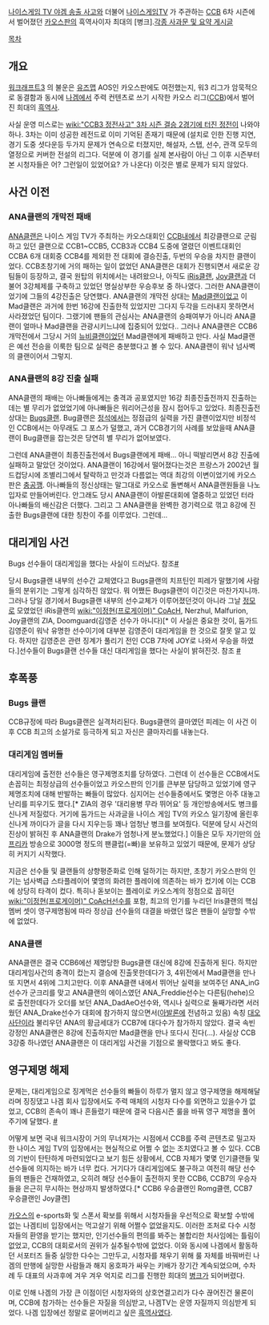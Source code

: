 [[나이스게임 TV 야겜 송출 사고]]와 더불어 [[나이스게임TV]] 가 주관하는 [[CCB]] 6차 시즌에서 벌어졌던 [[카오스]]판의 흑역사이자 최대의 [병크].[http://cafe987.daum.net/_c21_/bbs_search_read?grpid=1Fngh&fldid=PhR5&contentval=0000Kzzzzzzzzzzzzzzzzzzzzzzzzz&nenc=&fenc=&q=&nil_profile=cafetop&nil_menu=sch_updw 각종 사과문 및 요약 게시글]

[[목차]]
== 개요 ==
[[워크래프트3]] 의 불운은 [[유즈맵]] AOS인 카오스판에도 여전했는지, 워3 리그가 암묵적으로 동결함과 동시에 [[나겜]]에서 주력 컨텐츠로 쓰기 시작한 카오스 리그([[CCB]])에서 벌어진 희대의 [[흑역사]].

사실 운영 미스로는 [[wiki:"CCB3 정전사고" 3차 시즌 결승 2경기에 터진 정전]]이 나와야하나. 3차는 이미 성공한 레전드로 이미 기억된 존재기 때문에 (설치로 인한 진행 지연, 경기 도중 셧다운등 두가지 문제가 연속으로 터졌지만, 해설자, 스탭, 선수, 관객 모두의 열정으로 커버한 전설의 리그다. 덕분에 이 경기를 실제 본사람이 아닌 그 이후 시즌부터 본 시청자들은 어? 그런일이 있었어요? 가 나온다) 이것은 별로 문제가 되지 않았다.

== 사건 이전 ==
=== ANA클랜의 개막전 패배 ===
[[ANA클랜]]은 나이스 게임 TV가 주최하는 카오스대회인 [[CCB]]내에서 최강클랜으로 군림하고 있던 클랜으로 CCB1~CCB5, CCB3과 CCB4 도중에 열렸던 이벤트대회인 CCBA 6개 대회중 CCB4를 제외한 전 대회에 결승진출, 두번의 우승을 차지한 클랜이었다. CCB초창기에 거의 패하는 일이 없었던 ANA클랜은 대회가 진행되면서 새로운 강팀들이 등장하고, 결국 원탑의 위치에서는 내려왔으나, 아직도 [[iRis클랜]], [[Joy클랜]]과 더불어 3강체제를 구축하고 있었던 명실상부한 우승후보 중 하나였다. 그러한 ANA클랜이었기에 그들의 4강진출은 당연했다. ANA클랜의 개막전 상대는 [[Mad클랜]]이었고 이 Mad클랜은 과거에 한번 16강에 진출한적 있었지만 그다지 두각을 드러내지 못하면서 사라졌었던 팀이다. 그랬기에 팬들의 관심사는 ANA클랜의 승패여부가 아니라 ANA클랜이 얼마나 Mad클랜을 관광시키느냐에 집중되어 있었다.. 그러나 ANA클랜은 CCB6개막전에서 그당시 거의 [[뉴비]]클랜이었던 Mad클랜에게 패배하고 만다. 사실 Mad클랜은 예선 전승을 이룩한 팀으로 실력은 충분했다고 볼 수 있다. ANA클랜이 워낙 넘사벽의 클랜이어서 그렇지.

=== ANA클랜의 8강 진출 실패 ===
ANA클랜의 패배는 아나빠들에게는 충격과 공포였지만 16강 최종진출전까지 진출하는데는 별 무리가 없었었기에 아나빠들은 워리어근성을 잠시 접어두고 있었다. 최종진출전 상대는 [[Bugs클랜]]. Bug클랜은 [[정석]]에서는 정점급의 실력을 가진 클랜이었지만 비정석인 CCB에서는 아무래도 그 포스가 덜했고, 과거 CCB경기의 사례를 보았을때 ANA클랜이 Bug클랜을 잡는것은 당연히 별 무리가 없어보였다. 

그런데 ANA클랜이 최종진출전에서 Bugs클랜에게 패배... 아니 떡발리면서 8강 진출에 실패하고 말았던 것이었다. ANA클랜이 16강에서 떨어졌다는것은 프랑스가 2002년 월드컵당시에 조별리그에서 탈락하고 만것과 다름없는 역대 최강의 이변이었기에 카오스판은 [[충공깽]]. 아나빠들의 정신상태는 말그대로 카오스로 돌변해서 ANA클랜원들을 나노입자로 만들어버린다. 안그래도 당시 ANA클랜이 아발론대회에 열중하고 있었던 터라 아나빠들의 배신감은 더했다. 그리고 그 ANA클랜을 완벽한 경기력으로 꺾고 8강에 진출한 Bugs클랜에 대한 칭찬이 주를 이루었다. 그런데...

== 대리게임 사건 ==
Bugs 선수들이 대리게임을 했다는 사실이 드러났다. 참조[http://nicegametv.ongamenet.com/bbs/view.php?id=ngtv_chaos_ccbnotice&page=1&sn1=&divpage=1&sn=off&ss=on&sc=on&keyword=대리&select_arrange=headnum&no=177 #]

당시 Bugs클랜 내부의 선수간 교체였다고 Bugs클랜의 치프틴인 피레가 말했기에 사람들의 분위기는 그렇게 심각하진 않았다. 뭐 어쨌든 Bugs클랜이 이긴것은 마찬가지니까. 그러나 당일 경기에서 Bugs클랜 내부의 선수교체가 이루어졌던것이 아니라 그날 [[정모]]로 모였었던 iRis클랜의 [[wiki:"이정현(프로게이머)" CoAcH]], Nerzhul, Malfurion, Joy클랜의 ZIA, Doomguard(김영준 선수가 아니다)[* 이 사실은 중요한 것이, 둠가드 김영준이 워낙 유명한 선수이기에 대부분 김영준이 대리게임을 한 것으로 잘못 알고 있다. 하지만 김영준은 관련 징계가 풀리기 전인 CCB 7차에 JOY로 나와서 우승을 하였다.]선수들이 Bugs클랜 선수들 대신 대리게임을 했다는 사실이 밝혀진것. 참조 [http://nicegametv.ongamenet.com/bbs/view.php?id=ngtv_chaos_ccbnotice&page=1&sn1=&divpage=1&sn=off&ss=on&sc=on&keyword=대리&select_arrange=headnum&no=178 #]

== 후폭풍 ==
=== Bugs 클랜 ===
CCB규정에 따라 Bugs클랜은 실격처리된다. Bugs클랜의 클마였던 피레는 이 사건 이후 CCB 최고의 소설가로 등극하게 되고 자신은 클마자리를 내놓는다.

=== 대리게임 멤버들 ===
대리게임에 출전한 선수들은 영구제명조치를 당하였다. 그런데 이 선수들은 CCB에서도 손꼽히는 최정상급의 선수들이었고 카오스판의 인기를 큰부분 담당하고 있었기에 영구제명조치에 대해 반발하는 빠들이 많았다. 심지어는 선수들중에서도 몇명은 아주 대놓고 난리를 피우기도 했다.[* ZIA의 경우 '대리용병 무라 뛰어요' 등 개인방송에서도 병크를 신나게 저질렀다. 거기에 둠가드는 사과글을 나이스 게임 TV의 카오스 일기장에 올린후 신나게 까이다가 글을 다시 지우는등 꽤나 엄청난 병크를 보여줬다. 덕분에 당시 사건의 진상이 밝혀진 후 ANA클랜의 Drake가 엄청나게 분노했었다.] 이들은 모두 자기만의 [[아프리카]] 방송으로 3000명 정도의 팬클럽(=빠)을 보유하고 있었기 때문에, 문제가 상당히 커지기 시작했다.

지금은 선수들 및 클랜들의 상향평준화로 인해 덜하기는 하지만, 초창기 카오스판의 인기는 넘사벽급 스타플레이어 몇명의 화려한 플레이에 의존하는 바가 컸기에 이는 CCB에 상당히 타격이 컸다. 특히나 돋보이는 플레이로 카오스계의 정점으로 꼽히던 [[wiki:"이정현(프로게이머)" CoAcH]]선수를 포함, 최고의 인기를 누리던 Iris클랜의 핵심멤버 셋이 영구제명됨에 따라 정상급 선수들의 대결을 바랬던 많은 팬들이 실망할 수밖에 없었다. 

=== ANA클랜 ===
ANA클랜은 결국 CCB6에선 제명당한 Bugs클랜 대신에 8강에 진출하게 된다. 하지만 대리게임사건의 충격이 컸는지 결승에 진출못한데다가 3, 4위전에서 Mad클랜을 만나 또 지면서 4위에 그치고만다. 이후 ANA클랜 내에서 뛰어난 실력을 보여주던 ANA_inG선수가 군크리를 맞고 ANA클랜의 에이스였던 ANA_Freddie선수는 다른팀(hehe)으로 출전한데다가 오더를 보던 ANA_DadAeO선수와, 역시나 실력으로 둘째가라면 서러웠던 ANA_Drake선수가 대회에 참가하지 않으면서([[아발론]]에 전념하고 있음) 속칭 [[대오사단]]이라 불리우던 ANA의 황금세대가 CCB7에 대다수가 참가하지 않았다. 결국 속빈 강정인 ANA클랜은 8강에 진출하지만 Mad클랜을 만나 또다시 진다(...). 사실상 CCB 3강중 하나였던 ANA클랜은 이 대리게임 사건을 기점으로 몰락했다고 봐도 좋다. 

== 영구제명 해제 ==
문제는, 대리게임으로 징계먹은 선수들의 빠들이 하루가 멀지 않고 영구제명을 해제해달라며 징징댔고 나겜 회사 입장에서도 주력 매체의 시청자 다수를 외면하고 있을수가 없었고, CCB의 존속이 꽤나 흔들렸기 때문에 결국 다음시즌 룰을 바꿔 영구 제명을 풀어주기에 달했다. [http://nicegametv.ongamenet.com/bbs/view.php?id=ngtv_chaos_ccbnotice&page=10&sn1=&divpage=1&sn=off&ss=on&sc=on&select_arrange=headnum&no=249 #]

어떻게 보면 국내 워크시장이 거의 무너져가는 시점에서 CCB를 주력 콘텐츠로 밀고자 한 나이스 게임 TV의 입장에서는 현실적으로 어쩔 수 없는 조치였다고 볼 수 있다. CCB의 기반이 탄탄하게 마련되었다고 보기 힘든 상황에서, CCB 자체가 몇몇 인기클랜들 및 선수들에 의지하는 바가 너무 컸다. 거기다가 대리게임에도 불구하고 여전히 해당 선수들의 팬들은 건재하였고, 오히려 해당 선수들이 출전하지 못한 CCB6, CCB7의 우승자들을 은근히 무시하는 현상까지 발생하였다.[* CCB6 우승클랜인 Romg클랜, CCB7 우승클랜인 Joy클랜] 

[[카오스]]의 e-sports화 및 스폰서 확보를 위해서 시청자들을 우선적으로 확보할 수밖에 없는 나겜티비 입장에서는 먹고살기 위해 어쩔수 없었을지도. 이러한 조처로 다수 시청자들의 환영을 받기는 했지만, 인기선수들의 편의를 봐주는 불합리한 처사임에는 틀림이 없었고, CCB의 대회로서의 권위가 실추될수밖에 없었다. 이와 동시에 나겜에서 활동하던 서포터즈 들중 실망한 다수는 그만두고, 시청자를 채우기 위해 룰 자체를 바꿔버린 나겜의 만행에 실망한 사람들과 해지 옹호파가 싸우는 키배가 장기간 계속되었으며, 수차례 두 대표의 사과후에 겨우 겨우 억지로 리그를 진행한 희대의 [[병크]]가 되어버렸다.

이로 인해 나겜의 가장 큰 이점이던 시청자와의 상호연결고리가 다수 끊어진건 물론이며, CCB에 참가하는 선수들은 자질을 의심받고, 나겜TV는 운영 자질까지 의심받게 되었다. 나겜 입장에선 정말로 묻어버리고 싶은 [[흑역사]]였다.

